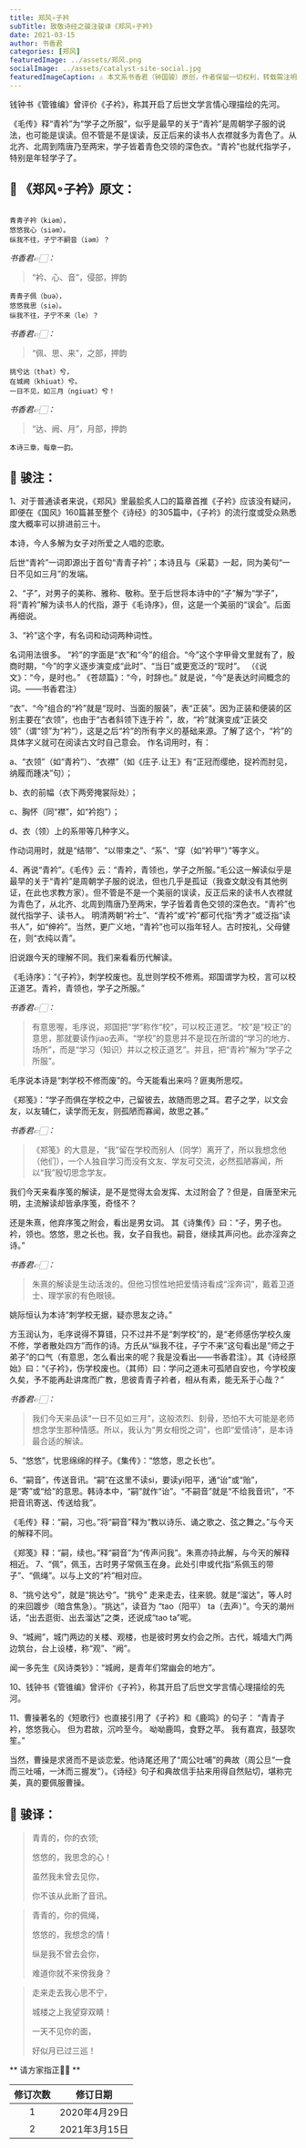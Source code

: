 ```yaml
---
title: 郑风∘子衿
subTitle: 致敬诗经之骏注骏译《郑风∘子衿》 
date: 2021-03-15 
author: 书香君
categories: [郑风]
featuredImage: ../assets/郑风.png
socialImage: ../assets/catalyst-site-social.jpg
featuredImageCaption: ⚠️️ 本文系书香君（钟国骏）原创，作者保留一切权利，转载需注明出处。
---
```


钱钟书《管锥编》曾评价《子衿》，称其开启了后世文学言情心理描绘的先河。

《毛传》释“青衿”为“学子之所服”，似乎是最早的关于“青衿”是周朝学子服的说法，也可能是误读。但不管是不是误读，反正后来的读书人衣襟就多为青色了。从北齐、北周到隋唐乃至两宋，学子皆着青色交领的深色衣。“青衿”也就代指学子，特别是年轻学子了。

## 🌼 《郑风∘子衿》原文：
```

青青子衿（kiəm），
悠悠我心（siəm）。
纵我不往，子宁不嗣音（iəm）？

```
*书香君👉🏻：* 

> “衿、心、音”，侵部，押韵

```
青青子佩（buə），
悠悠我思（siə）。
纵我不往，子宁不来（le）？

```
*书香君👉🏻：* 

> “佩、思、来”，之部，押韵

```
挑兮达（that）兮，
在城阙（khiuat）兮。
一日不见，如三月（ngiuat）兮！

```
*书香君👉🏻：* 

> “达、阙、月”，月部，押韵

```
本诗三章，每章一韵。

```
## 🍁️ 骏注：

1、对于普通读者来说，《郑风》里最脍炙人口的篇章首推《子衿》应该没有疑问，即便在《国风》160篇甚至整个《诗经》的305篇中，《子衿》的流行度或受众熟悉度大概率可以排进前三十。

本诗，今人多解为女子对所爱之人唱的恋歌。

后世“青衿”一词即源出于首句“青青子衿”；本诗且与《采葛》一起，同为美句“一日不见如三月”的发端。

2、“子”，对男子的美称、雅称、敬称。至于后世将本诗中的“子”解为“学子”，将“青衿”解为读书人的代指，源于《毛诗序》，但，这是一个美丽的“误会”。后面再细说。

3、“衿”这个字，有名词和动词两种词性。

名词用法很多。
“衿”的字面是“衣”和“今”的组合。“今”这个字甲骨文里就有了，殷商时期，“今”的字义逐步演变成“此时”、“当日”或更宽泛的“现时”。
（《说文》：“今，是时也。”
《苍颉篇》：“今，时辞也。”
就是说，“今”是表达时间概念的词。——书香君注）

“衣”、“今”组合的“衿”就是“现时、当面的服装”，表“正装”。因为正装和便装的区别主要在“衣领”，也由于“古者斜领下连于衿 ”，故，“衿”就演变成“正装交领”（谓“领”为“衿”），这是之后“衿”的所有字义的基础来源。了解了这个，“衿”的具体字义就可在阅读古文时自己意会。
作名词用时，有：

a、“衣领”（如“青衿”）、“衣襟”（如《庄子.让王》有“正冠而缨绝，捉衿而肘见，纳履而踵决”句）；

b、衣的前幅（衣下两旁掩裳际处）；

c、胸怀（同“襟”，如“衿抱”）；

d、衣（领）上的系带等几种字义。

作动词用时，就是“结带”、“以带束之”、“系”、“穿（如“衿甲”）”等字义。

4、再说“青衿”。《毛传》云：“青衿，青领也，学子之所服。”毛公这一解读似乎是最早的关于“青衿”是周朝学子服的说法，但也几乎是孤证（我查文献没有其他例证，在此也求教方家）。但不管是不是一个美丽的误读，反正后来的读书人衣襟就为青色了，从北齐、北周到隋唐乃至两宋，学子皆着青色交领的深色衣。“青衿”也就代指学子、读书人。
明清两朝“衿士”、“青衿”或“衿”都可代指“秀才”或泛指“读书人”，如“绅衿”。当然，更广义地，“青衿”也可以指年轻人。古时按礼，父母健在，则“衣纯以青”。

旧说跟今天的理解不同。我们来看看历代解读。

《毛诗序》：“《子衿》，刺学校废也。乱世则学校不修焉。郑国谓学为校，言可以校正道艺。青衿，青领也，学子之所服。”

*书香君👉🏻：* 

> 有意思喔，毛序说，郑国把“学”称作“校”，可以校正道艺。“校”是“校正”的意思，那就要读作jiao去声。“学校”的意思并不是现在所谓的“学习的地方、场所”，而是“学习（知识）并以之校正道艺”。并且，把“青衿”解为“学子之所服”。

毛序说本诗是“刺学校不修而废”的。今天能看出来吗？匪夷所思哎。

《郑笺》：“学子而俱在学校之中，己留彼去，故随而思之耳。君子之学，以文会友，以友辅仁，读学而无友，则孤陋而寡闻，故思之甚。”

*书香君👉🏻：* 

> 《郑笺》的大意是，“我”留在学校而别人（同学）离开了，所以我想念他（他们），一个人独自学习而没有文友、学友可交流，必然孤陋寡闻，所以“我”殷切思念学友。

我们今天来看序笺的解读，是不是觉得太会发挥、太过附会了？但是，自唐至宋元明，主流解读却皆承序笺，奇怪不？

还是朱熹，他弃序笺之附会，看出是男女词。
其《诗集传》曰：“子，男子也。衿，领也。悠悠，思之长也。我，女子自我也。嗣音，继续其声问也。此亦淫奔之诗。”

*书香君👉🏻：* 

> 朱熹的解读是生动活泼的。但他习惯性地把爱情诗看成“淫奔词”，戴着卫道士、理学家的有色眼镜。

姚际恒认为本诗“刺学校无据，疑亦思友之诗。”

方玉润认为，毛序说得不算错，只不过并不是“刺学校”的，是“老师感伤学校久废不修，学者散处四方”而作的诗。方氏从“纵我不往，子宁不来”这句看出是“师之于弟子”的口气（有意思，怎么看出来的呢？我是没看出——书香君注）。其《诗经原始》曰：“《子衿》，伤学校废也。（其师）曰：学问之道未可孤陋自安也，今学校废久矣，予不能再赴讲席而广教，思彼青青子衿者，相从有素，能无系于心哉？”

*书香君👉🏻：* 

> 我们今天来品读“一日不见如三月”，这般浓烈、刻骨，恐怕不大可能是老师想念学生那种情感。所以，我认为“男女相悦之词”，也即“爱情诗”，是本诗最合适的解读。

5、“悠悠”，忧思绵绵的样子。《集传》：“悠悠，思之长也”。

6、“嗣音”，传送音讯。“嗣”在这里不读si，要读yi阳平，通“诒”或“贻”，是“寄”或“给”的意思。韩诗本中，“嗣”就作“诒”。“不嗣音”就是“不给我音讯”，“不把音讯寄送、传送给我”。

《毛传》释：“嗣，习也。”将“嗣音”释为“教以诗乐、诵之歌之、弦之舞之。”与今天的解释不同。

《郑笺》释：“嗣，续也。”释“嗣音”为“传声问我”。朱熹亦持此解，与今天的解释相近。
7、“佩”，佩玉，古时男子常佩玉在身。此处引申或代指“系佩玉的带子”、“佩绳”。以与上文的“衿”相对应。

8、“挑兮达兮”，就是“挑达兮”。“挑兮” 走来走去，往来貌。就是“溜达”，等人时的来回踱步（暗含焦急）。“挑达”，读音为 “tao（阳平） ta（去声）”。今天的潮州话，“出去逛街、出去溜达”之类，还说成“tao ta”呢。

9、“城阙”，城门两边的关楼、观楼，也是彼时男女约会之所。古代，城墙大门两边筑台，台上设楼，称“观”、“阙”。

闻一多先生《风诗类钞》：“城阙，是青年们常幽会的地方”。

10、钱钟书《管锥编》曾评价《子衿》，称其开启了后世文学言情心理描绘的先河。

11、曹操著名的《短歌行》也直接引用了《子衿》和《鹿鸣》的句子：
“青青子衿，悠悠我心。
但为君故，沉吟至今。
呦呦鹿鸣，食野之苹。
我有嘉宾，鼓瑟吹笙。”

当然，曹操是求贤而不是谈恋爱。他诗尾还用了“周公吐哺”的典故（周公旦“一食而三吐哺，一沐而三握发”）。《诗经》句子和典故信手拈来用得自然贴切，堪称完美，真的要佩服曹操。

## 🍁️ 骏译：

> 青青的，你的衣领;
> 
> 悠悠的，我思念的心！
> 
> 虽然我未曾去见你，
> 
> 你不该从此断了音讯。

> 青青的，你的佩绳，
> 
> 悠悠的，我想念的情！
> 
> 纵是我不曾去会你，
> 
> 难道你就不来傍我身？

> 走来走去我心思不宁，
> 
> 城楼之上我望穿双睛！
> 
> 一天不见你的面，
> 
> 好似月已过三巡！

** 请方家指正🙏🏻 **

| 修订次数      | 修订日期 | 
|   :----: |    :----:   | 
| 1    | 2020年4月29日       | 
| 2    | 2021年3月15日       | 
